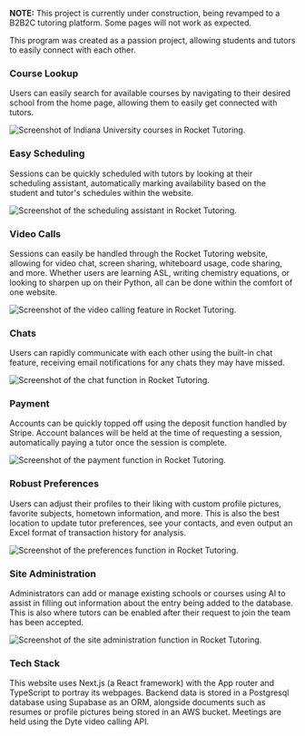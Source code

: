 **NOTE:** This project is currently under construction, being revamped to a B2B2C tutoring platform. Some pages will not work as expected.

This program was created as a passion project, allowing students and tutors to easily connect with each other.

### Course Lookup

Users can easily search for available courses by navigating to their desired school from the home page, allowing them to easily get connected with tutors.

![Screenshot of Indiana University courses in Rocket Tutoring.](/images/rockettutoringcourses.png)

### Easy Scheduling

Sessions can be quickly scheduled with tutors by looking at their scheduling assistant, automatically marking availability based on the student and tutor's schedules within the website.

![Screenshot of the scheduling assistant in Rocket Tutoring.](/images/rockettutoringscheduler.png)

### Video Calls

Sessions can easily be handled through the Rocket Tutoring website, allowing for video chat, screen sharing, whiteboard usage, code sharing, and more. Whether users are learning ASL, writing chemistry equations, or looking to sharpen up on their Python, all can be done within the comfort of one website.

![Screenshot of the video calling feature in Rocket Tutoring.](/images/rockettutoringvideocalls.png)

### Chats

Users can rapidly communicate with each other using the built-in chat feature, receiving email notifications for any chats they may have missed.

![Screenshot of the chat function in Rocket Tutoring.](/images/rockettutoringchats.png)

### Payment

Accounts can be quickly topped off using the deposit function handled by Stripe. Account balances will be held at the time of requesting a session, automatically paying a tutor once the session is complete.

![Screenshot of the payment function in Rocket Tutoring.](/images/rockettutoringpayment.png)

### Robust Preferences

Users can adjust their profiles to their liking with custom profile pictures, favorite subjects, hometown information, and more. This is also the best location to update tutor preferences, see your contacts, and even output an Excel format of transaction history for analysis.

![Screenshot of the preferences function in Rocket Tutoring.](/images/rockettutoringpreferences.png)

### Site Administration

Administrators can add or manage existing schools or courses using AI to assist in filling out information about the entry being added to the database. This is also where tutors can be enabled after their request to join the team has been accepted.

![Screenshot of the site administration function in Rocket Tutoring.](/images/rockettutoringadmin.png)

### Tech Stack

This website uses Next.js (a React framework) with the App router and TypeScript to portray its webpages. Backend data is stored in a Postgresql database using Supabase as an ORM, alongside documents such as resumes or profile pictures being stored in an AWS bucket. Meetings are held using the Dyte video calling API.
